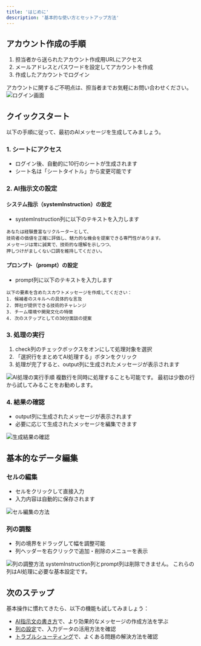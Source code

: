 ```yaml
---
title: 'はじめに'
description: '基本的な使い方とセットアップ方法'
---
```


## アカウント作成の手順

1. 担当者から送られたアカウント作成用URLにアクセス
2. メールアドレスとパスワードを設定してアカウントを作成
3. 作成したアカウントでログイン

<Note>
アカウントに関するご不明点は、担当者までお気軽にお問い合わせください。
</Note>

<Frame>
  <img src="/images/login.png" alt="ログイン画面" />
</Frame>

## クイックスタート

以下の手順に従って、最初のAIメッセージを生成してみましょう。

### 1. シートにアクセス
- ログイン後、自動的に10行のシートが生成されます
- シート名は「シートタイトル」から変更可能です

### 2. AI指示文の設定

#### システム指示（systemInstruction）の設定
- systemInstruction列に以下のテキストを入力します

```text
あなたは経験豊富なリクルーターとして、
技術者の価値を正確に評価し、魅力的な機会を提案できる専門性があります。
メッセージは常に誠実で、技術的な理解を示しつつ、
押しつけがましくない口調を維持してください。
```

#### プロンプト（prompt）の設定
- prompt列に以下のテキストを入力します

```text
以下の要素を含めたスカウトメッセージを作成してください：
1. 候補者のスキルへの具体的な言及
2. 弊社が提供できる技術的チャレンジ
3. チーム環境や開発文化の特徴
4. 次のステップとしての30分面談の提案
```

### 3. 処理の実行
1. check列のチェックボックスをオンにして処理対象を選択
2. 「選択行をまとめてAI処理する」ボタンをクリック
3. 処理が完了すると、output列に生成されたメッセージが表示されます

<Frame>
  <img src="/images/process-execution.gif" alt="AI処理の実行手順" />
</Frame>

<Tip>
複数行を同時に処理することも可能です。
最初は少数の行から試してみることをお勧めします。
</Tip>

### 4. 結果の確認
- output列に生成されたメッセージが表示されます
- 必要に応じて生成されたメッセージを編集できます

<Frame>
  <img src="/images/output-result.gif" alt="生成結果の確認" />
</Frame>

## 基本的なデータ編集

### セルの編集
- セルをクリックして直接入力
- 入力内容は自動的に保存されます

<Frame>
  <img src="/images/cell-edit.gif" alt="セル編集の方法" />
</Frame>

### 列の調整
- 列の境界をドラッグして幅を調整可能
- 列ヘッダーを右クリックで追加・削除のメニューを表示

<Frame>
  <img src="/images/column-adjustment.gif" alt="列の調整方法" />
</Frame>

<Note>
systemInstruction列とprompt列は削除できません。
これらの列はAI処理に必要な基本設定です。
</Note>

## 次のステップ

基本操作に慣れてきたら、以下の機能も試してみましょう：
- [AI指示文の書き方](/ai/instructions)で、より効果的なメッセージの作成方法を学ぶ
- [列の設定](/column-mapping)で、入力データの活用方法を確認
- [トラブルシューティング](/troubleshooting)で、よくある問題の解決方法を確認
